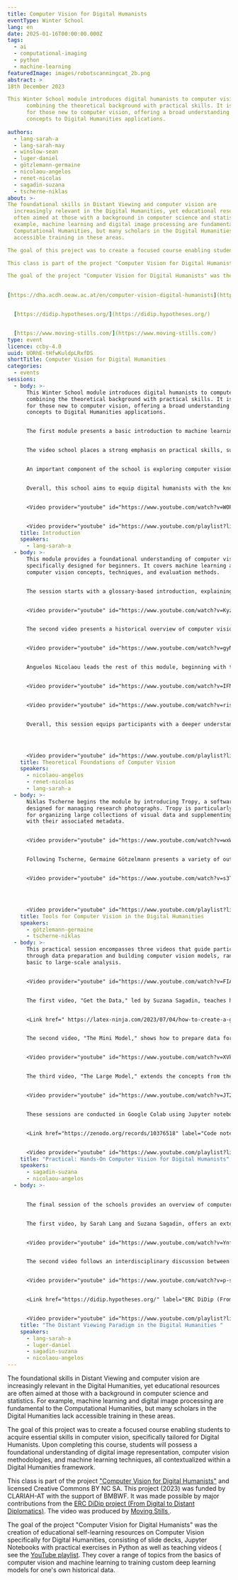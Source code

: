 ```yaml
---
title: Computer Vision for Digital Humanists
eventType: Winter School
lang: en
date: 2025-01-16T00:00:00.000Z
tags:
  - ai
  - computational-imaging
  - python
  - machine-learning
featuredImage: images/robotscanningcat_2b.png
abstract: >
18th December 2023  

This Winter School module introduces digital humanists to computer vision,
      combining the theoretical background with practical skills. It is tailored
      for those new to computer vision, offering a broad understanding of basic
      concepts to Digital Humanities applications.
  
authors:
  - lang-sarah-a
  - lang-sarah-may
  - winslow-sean
  - luger-daniel
  - götzlemann-germaine
  - nicolaou-angelos
  - renet-nicolas
  - sagadin-suzana
  - tscherne-niklas
about: >-
The foundational skills in Distant Viewing and computer vision are
  increasingly relevant in the Digital Humanities, yet educational resources are
  often aimed at those with a background in computer science and statistics. For
  example, machine learning and digital image processing are fundamental to the
  Computational Humanities, but many scholars in the Digital Humanities lack
  accessible training in these areas.

The goal of this project was to create a focused course enabling students to acquire essential skills in computer vision, specifically tailored for Digital Humanists. Upon completing this course, students will possess a foundational understanding of digital image representation, computer vision methodologies, and machine learning techniques, all contextualized within a Digital Humanities framework.

This class is part of the project "Computer Vision for Digital Humanists" and licensed Creative Commons BY NC SA. This project (2023) was funded by CLARIAH-AT with the support of BMBWF. It was made possible by major contributions from the ERC DiDip project (From Digital to Distant Diplomatics). The video was produced by Moving Stills.

The goal of the project "Computer Vision for Digital Humanists" was the creation of educational self-learning resources on Computer Vision specifically for Digital Humanities, consisting of slide decks, Jupyter Notebooks with practical exercises in Python as well as teaching videos ( see the YouTube playlist. They cover a range of topics from the basics of computer vision and machine learning to training custom deep learning models for one's own historical data.
   

[https://dha.acdh.oeaw.ac.at/en/computer-vision-digital-humanists](https://dha.acdh.oeaw.ac.at/en/computer-vision-digital-humanists)


  [https://didip.hypotheses.org/](https://didip.hypotheses.org/)


  [https://www.moving-stills.com/](https://www.moving-stills.com/)
type: event
licence: ccby-4.0
uuid: UORhE-tHfwKuldpLRxfDS
shortTitle: Computer Vision for Digital Humanities
categories:
  - events
sessions:
  - body: >-
      This Winter School module introduces digital humanists to computer vision,
      combining the theoretical background with practical skills. It is tailored
      for those new to computer vision, offering a broad understanding of basic
      concepts to Digital Humanities applications.


      The first module presents a basic introduction to machine learning, offering the necessary theoretical background for understanding computer vision. This is complemented by a historical review of Computer Vision, outlining its evolution and key developments.


      The video school places a strong emphasis on practical skills, such as creating one’s own custom deep-learning models for computer vision using Python. Participants will engage in several sessions focused on data preparation, including selection, preprocessing, and organization, as well as model construction and optimization with tools like TensorBoard. The school also includes a session on no-code computer vision tools, providing alternatives for participants who prefer not to code their own models from scratch. Basic knowledge of Python is expected as a prerequisite to the practicals but not necessary for the tools session.


      An important component of the school is exploring computer vision applications in Digital Humanities, including a literature review and the current state of the field. A discussion on a collaborative project between a computer scientist and a humanities scholar illustrates the challenges and benefits of interdisciplinary work in the Digital Humanities.


      Overall, this school aims to equip digital humanists with the knowledge and skills to incorporate computer vision techniques into their research, balancing theoretical background with hands-on practice.


      <Video provider="youtube" id="https://www.youtube.com/watch?v=WOPf5jY68uY&list=PLWNohMNguM_nO3SG9UrzPpbybV_UoCg5w&index=2" />


      <Video provider="youtube" id="https://www.youtube.com/playlist?list=PLWNohMNguM_nO3SG9UrzPpbybV_UoCg5w" />
    title: Introduction
    speakers:
      - lang-sarah-a
  - body: >-
      This module provides a foundational understanding of computer vision,
      specifically designed for beginners. It covers machine learning and
      computer vision concepts, techniques, and evaluation methods.


      The session starts with a glossary-based introduction, explaining key machine learning concepts in simple, understandable terms. Attendees are encouraged to view this segment multiple times, taking breaks as needed to fully grasp the material, as these concepts are foundational for subsequent modules.


      <Video provider="youtube" id="https://www.youtube.com/watch?v=KyzD6zaX9sQ&list=PLWNohMNguM_nO3SG9UrzPpbybV_UoCg5w&index=3" />


      The second video presents a historical overview of computer vision, tracking its development up to current times. This part of the module contextualizes current state-of-the-art computer vision techniques within their historical trajectory, explaining the significance of various advancements, and serves as a historical backdrop for understanding how they shape contemporary practices.


      <Video provider="youtube" id="https://www.youtube.com/watch?v=gyNRIy15YL8&list=PLWNohMNguM_nO3SG9UrzPpbybV_UoCg5w&index=4" />


      Anguelos Nicolaou leads the rest of this module, beginning with the session ‘Taxonomy of Methods'. Computer vision is not just a one-size-fits-all analysis. There are multiple distinct methods or subtasks, such as classification, image segmentation, and many more that you will need to know about so you know what your problem is called and what methods are best to tackle it. Nikolaou then discusses 'Performance Evaluation and Epistemology'. This segment focuses on how to evaluate the effectiveness of computer vision algorithms. It also delves into the nuances of algorithmic learning, highlighting potential pitfalls such as algorithms finding spurious patterns or taking unintended shortcuts. It stresses the importance of using evaluation techniques to ensure the validity of computer vision models, fostering critical engagement with the outputs of computer vision algorithms.


      <Video provider="youtube" id="https://www.youtube.com/watch?v=IFNDrtoLSaM&list=PLWNohMNguM_nO3SG9UrzPpbybV_UoCg5w&index=7" />


      <Video provider="youtube" id="https://www.youtube.com/watch?v=riso7qfcVWU&list=PLWNohMNguM_nO3SG9UrzPpbybV_UoCg5w&index=8" />


      Overall, this session equips participants with a deeper understanding of the theoretical background of computer vision, preparing them not just to use these techniques in their research but also to critically assess their performance.




      <Video provider="youtube" id="https://www.youtube.com/playlist?list=PLWNohMNguM_nO3SG9UrzPpbybV_UoCg5w" />
    title: Theoretical Foundations of Computer Vision
    speakers:
      - nicolaou-angelos
      - renet-nicolas
      - lang-sarah-a
  - body: >-
      Niklas Tscherne begins the module by introducing Tropy, a software
      designed for managing research photographs. Tropy is particularly useful
      for organizing large collections of visual data and supplementing them
      with their associated metadata.


      <Video provider="youtube" id="https://www.youtube.com/watch?v=wxWy9tjvan0&list=PLWNohMNguM_nO3SG9UrzPpbybV_UoCg5w&index=10" />


      Following Tscherne, Germaine Götzelmann presents a variety of out-of-the-box computer vision tools suitable for Humanities research. She covers topics such as mathematical morphology and introduces tools like LAREX or VISE from the Oxford Visual Geometry Group. Her examples contain detecting images or illustrations in early modern books. Her presentation demonstrates that a number of computer vision tasks in the Humanities can be done without relying on deep learning. Although this is clearly the dominant paradigm nowadays and will probably continue to be even more dominant in the future.


      <Video provider="youtube" id="https://www.youtube.com/watch?v=s3TvRyNItoo&list=PLWNohMNguM_nO3SG9UrzPpbybV_UoCg5w&index=11" />




      <Video provider="youtube" id="https://www.youtube.com/playlist?list=PLWNohMNguM_nO3SG9UrzPpbybV_UoCg5w" />
    title: Tools for Computer Vision in the Digital Humanities
    speakers:
      - götzlemann-germaine
      - tscherne-niklas
  - body: >-
      This practical session encompasses three videos that guide participants
      through data preparation and building computer vision models, ranging from
      basic to large-scale analysis.


      <Video provider="youtube" id="https://www.youtube.com/watch?v=FIA7HTzvWB8&list=PLWNohMNguM_nO3SG9UrzPpbybV_UoCg5w&index=5" />


      The first video, "Get the Data," led by Suzana Sagadin, teaches how to create a corpus using the Python Pandas library. Accompanying this session is a blog post by Sagadinand Sarah Lang that discusses forming humanities research questions suitable for computer vision and selecting a dataset that can be used to train a computer vision algorithm for solving this particular issue. Using the example of classifying photos from the 19th or 20th century illustrates the complexity hidden in seemingly simple research questions in the context of Humanities data.


      <Link href=" https://latex-ninja.com/2023/07/04/how-to-create-a-ground-truth-data-set-for-computer-vision-using-humanities-data/" label="Suzana Sagadin & Sarah Lang, How to create a ground truth data set for computer vision using Humanities data, in LaTeX Ninja Blog, 04.07.2023." />


      The second video, "The Mini Model," shows how to prepare data for a “Hello World!” deep learning model in Python. This includes organizing data, preprocessing, and model construction. The video fills in these details often omitted in standard tutorials, ensuring a thorough understanding necessary for training custom algorithms using one’s own data.


      <Video provider="youtube" id="https://www.youtube.com/watch?v=XVk0VAU6udQ&list=PLWNohMNguM_nO3SG9UrzPpbybV_UoCg5w&index=6" />


      The third video, "The Large Model," extends the concepts from the earlier sessions to a more complex model, suitable for real-world applications. It also shows how to use TensorBoard for monitoring and evaluating machine learning progress.


      <Video provider="youtube" id="https://www.youtube.com/watch?v=JT24UNFnpSk&list=PLWNohMNguM_nO3SG9UrzPpbybV_UoCg5w&index=9" />


      These sessions are conducted in Google Colab using Jupyter notebooks, a user-friendly format ideal for those with limited technical skills or Python experience. Participants have the option to use Google Colab or work with provided code and datasets locally on their machine. The code notebooks have been archived on Zenodo where they will remain accessible. 


      <Link href="https://zenodo.org/records/10376518" label="Code notebooks on Zenodo" />


      <Video provider="youtube" id="https://www.youtube.com/playlist?list=PLWNohMNguM_nO3SG9UrzPpbybV_UoCg5w" />
    title: "Practical: Hands-On Computer Vision for Digital Humanists"
    speakers:
      - sagadin-suzana
      - nicolaou-angelos
  - body: >-
      

      The final session of the schools provides an overview of computer vision applications in the digital humanities in the context of the Distant Viewing paradigm. 


      The first video, by Sarah Lang and Suzana Sagadin, offers an extensive literature review on the application of computer vision in digital humanities. It revisits essential concepts from the initial machine learning introduction, connecting these technical ideas to their practical use in (Digital) Humanities research. It also addresses ethical considerations when with computational methods in the context of cultural heritage data.


      <Video provider="youtube" id="https://www.youtube.com/watch?v=Ynf6SC7fnSo&list=PLWNohMNguM_nO3SG9UrzPpbybV_UoCg5w&index=13" />


      The second video follows an interdisciplinary discussion between a humanities scholar and a computer scientist from the ERC DiDip (From Digital to Distant Diplomatics) project ([https://didip.hypotheses.org/](https://didip.hypotheses.org/)). This conversation sheds light on the challenges and learning opportunities in interdisciplinary collaboration, demonstrating how computational methods can complement humanities research and showing what such collaboration can look like in practice.


      <Video provider="youtube" id="https://www.youtube.com/watch?v=p-skXMLTocU&list=PLWNohMNguM_nO3SG9UrzPpbybV_UoCg5w&index=12" />


      <Link href="https://didip.hypotheses.org/" label="ERC DiDip (From Digital to Distant Diplomatics) project" />


      <Video provider="youtube" id="https://www.youtube.com/playlist?list=PLWNohMNguM_nO3SG9UrzPpbybV_UoCg5w" />
    title: "The Distant Viewing Paradigm in the Digital Humanities "
    speakers:
      - lang-sarah-a
      - luger-daniel
      - sagadin-suzana
      - nicolaou-angelos
---
```

The foundational skills in Distant Viewing and computer vision are increasingly relevant in the Digital Humanities, yet educational resources are often aimed at those with a background in computer science and statistics. For example, machine learning and digital image processing are fundamental to the Computational Humanities, but many scholars in the Digital Humanities lack accessible training in these areas.

The goal of this project was to create a focused course enabling students to acquire essential skills in computer vision, specifically tailored for Digital Humanists. Upon completing this course, students will possess a foundational understanding of digital image representation, computer vision methodologies, and machine learning techniques, all contextualized within a Digital Humanities framework.

This class is part of the project ["Computer Vision for Digital Humanists"](https://dha.acdh.oeaw.ac.at/en/computer-vision-digital-humanists) and licensed Creative Commons BY NC SA. This project (2023) was funded by CLARIAH-AT with the support of BMBWF. It was made possible by major contributions from the [ERC DiDip project (From Digital to Distant Diplomatics)](https://didip.hypotheses.org/). The video was produced by [Moving Stills ](https://www.moving-stills.com/).

The goal of the project "Computer Vision for Digital Humanists" was the creation of educational self-learning resources on Computer Vision specifically for Digital Humanities, consisting of slide decks, Jupyter Notebooks with practical exercises in Python as well as teaching videos ( see the [YouTube playlist](https://youtu.be/WOPf5jY68uY?si=k78F3ffOxbYQOuWn). They cover a range of topics from the basics of computer vision and machine learning to training custom deep learning models for one's own historical data.

